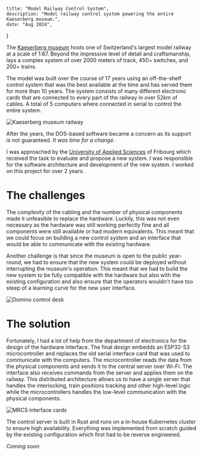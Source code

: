     title: "Model Railway Control System",
    description: "Model railway control system powering the entire Kaeserberg museum.",
    date: "Aug 2024",
}

The [Kaeserberg museum](https://kaeserberg.ch/en/) hosts one of Switzerland's largest model railway at a scale of 1:87. Beyond the impressive level of detail and craftsmanship, lays a complex system of over 2000 meters of track, 450+ switches, and 200+ trains.

The model was built over the course of 17 years using an off-the-shelf control system that was the best available at the time and has served them for more than 10 years. The system consists of many different electronic cards that are connected to every part of the railway in over 52km of cables. A total of 5 computers where connected in serial to control the entire system.

![Kaeserberg museum railway](./assets/kaeserberg-1.jpg "One of three main levels of the railway. Picture: Adrian Moser")

After the years, the DOS-based software became a concern as its support is not guaranteed. _It was time for a change_.

I was approached by the [University of Applied Sciences](https://www.heia-fr.ch/) of Fribourg which received the task to evaluate and propose a new system. I was responsible for the software architecture and development of the new system. I worked on this project for over 2 years.

# The challenges

The complexity of the cabling and the number of physical components made it unfeasible to replace the hardware. Luckily, this was not even necessary as the hardware was still working perfectly fine and all components were still available or had modern equivalents. This meant that we could focus on building a new control system and an interface that would be able to communicate with the existing hardware.

Another challenge is that since the museum is open to the public year-round, we had to ensure that the new system could be deployed without interrupting the museum's operation. This meant that we had to build the new system to be fully compatible with the hardware but also with the existing configuration and also ensure that the operators wouldn't have too steep of a learning curve for the new user interface.

![Domino control desk](./assets/domino.jpg "The main control desk used by the operators to schedule itineraries on the manual part of the railway. Picture: Adrian Moser")

# The solution

Fortunately, I had a lot of help from the department of electronics for the design of the hardware interface. The final design embedds an ESP32-S3 microcontroller and replaces the old serial interface card that was used to communicate with the computers. The microcontroller reads the data from the physical components and sends it to the central server over Wi-Fi. The interface also receives commands from the server and applies them on the railway. This distributed architecture allows us to have a single server that handles the interlocking, train positions tracking and other high-level logic while the microcontrollers handles the low-level communication with the physical components.

![MRCS interface cards](./assets/interfaces.jpg "The new interface cards plugged into the existing rack.")

The control server is built in Rust and runs on a in-house Kubernetes cluster to ensure high availability. Everything was implemented from scratch guided by the existing configuration which first had to be reverse engineered.

_Coming soon_